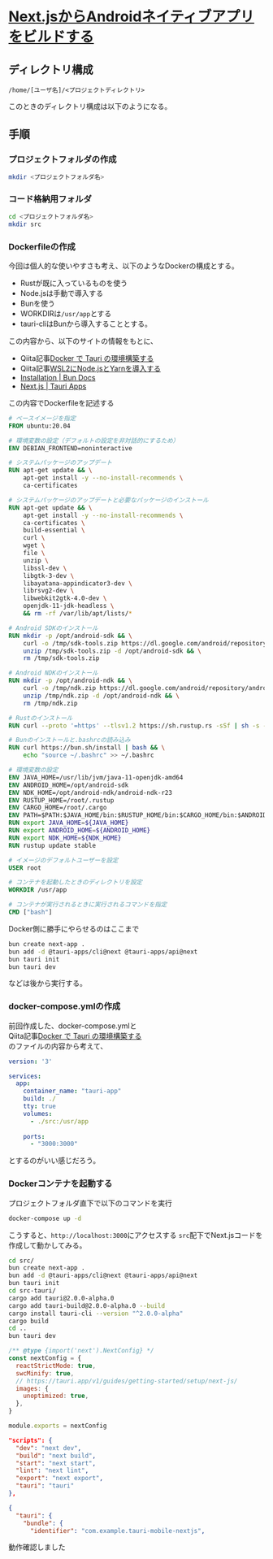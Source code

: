 
# [Next.jsからAndroidネイティブアプリをビルドする](https://hackmd.io/@lucasfernog/BkHI4e18j)

## ディレクトリ構成
```
/home/[ユーザ名]/<プロジェクトディレクトリ>
```

このときのディレクトリ構成は以下のようになる。

<FileTree>
  <FileTree.Folder name="プロジェクトディレクトリ" defaultOpen>
    <FileTree.File name="Dockerfile" />
    <FileTree.File name="docker-compose.yml" />
    <FileTree.Folder name="src">
      <FileTree.File name="Next.jsプロジェクト" />
    </FileTree.Folder>
  </FileTree.Folder>
</FileTree>

## 手順
### プロジェクトフォルダの作成
```bash copy
mkdir <プロジェクトフォルダ名>
```
### コード格納用フォルダ
```bash copy
cd <プロジェクトフォルダ名>
mkdir src
```

### Dockerfileの作成

今回は個人的な使いやすさも考え、以下のようなDockerの構成とする。
- Rustが既に入っているものを使う
- Node.jsは手動で導入する
- Bunを使う
- WORKDIRは`/usr/app`とする
- tauri-cliはBunから導入することとする。

この内容から、以下のサイトの情報をもとに、
- Qiita記事[Docker で Tauri の環境構築する](https://qiita.com/Ritz/items/ecb4bc2d55a0d6967e6e)
- Qiita記事[WSL2にNode.jsとYarnを導入する](https://zenn.dev/ryuu/articles/wsl2-addyarn)
- [Installation | Bun Docs](https://bun.sh/docs/installation)
- [Next.js | Tauri Apps](https://tauri.app/v1/guides/getting-started/setup/next-js)

この内容でDockerfileを記述する
```Dockerfile filename="Dockerfile" copy
# ベースイメージを指定
FROM ubuntu:20.04

# 環境変数の設定（デフォルトの設定を非対話的にするため）
ENV DEBIAN_FRONTEND=noninteractive

# システムパッケージのアップデート
RUN apt-get update && \
    apt-get install -y --no-install-recommends \
    ca-certificates

# システムパッケージのアップデートと必要なパッケージのインストール
RUN apt-get update && \
    apt-get install -y --no-install-recommends \
    ca-certificates \
    build-essential \
    curl \
    wget \
    file \
    unzip \
    libssl-dev \
    libgtk-3-dev \
    libayatana-appindicator3-dev \
    librsvg2-dev \
    libwebkit2gtk-4.0-dev \
    openjdk-11-jdk-headless \
    && rm -rf /var/lib/apt/lists/*

# Android SDKのインストール
RUN mkdir -p /opt/android-sdk && \
    curl -o /tmp/sdk-tools.zip https://dl.google.com/android/repository/commandlinetools-linux-8512546_latest.zip && \
    unzip /tmp/sdk-tools.zip -d /opt/android-sdk && \
    rm /tmp/sdk-tools.zip

# Android NDKのインストール
RUN mkdir -p /opt/android-ndk && \
    curl -o /tmp/ndk.zip https://dl.google.com/android/repository/android-ndk-r26-linux.zip?hl=ja && \
    unzip /tmp/ndk.zip -d /opt/android-ndk && \
    rm /tmp/ndk.zip

# Rustのインストール
RUN curl --proto '=https' --tlsv1.2 https://sh.rustup.rs -sSf | sh -s -- -y

# Bunのインストールと.bashrcの読み込み
RUN curl https://bun.sh/install | bash && \
    echo "source ~/.bashrc" >> ~/.bashrc

# 環境変数の設定
ENV JAVA_HOME=/usr/lib/jvm/java-11-openjdk-amd64
ENV ANDROID_HOME=/opt/android-sdk
ENV NDK_HOME=/opt/android-ndk/android-ndk-r23
ENV RUSTUP_HOME=/root/.rustup
ENV CARGO_HOME=/root/.cargo
ENV PATH=$PATH:$JAVA_HOME/bin:$RUSTUP_HOME/bin:$CARGO_HOME/bin:$ANDROID_HOME/cmdline-tools/latest/bin:$NDK_HOME
RUN export JAVA_HOME=${JAVA_HOME}
RUN export ANDROID_HOME=${ANDROID_HOME}
RUN export NDK_HOME=${NDK_HOME}
RUN rustup update stable

# イメージのデフォルトユーザーを設定
USER root

# コンテナを起動したときのディレクトリを設定
WORKDIR /usr/app

# コンテナが実行されるときに実行されるコマンドを指定
CMD ["bash"]
```

Docker側に勝手にやらせるのはここまで
```bash
bun create next-app .
bun add -d @tauri-apps/cli@next @tauri-apps/api@next
bun tauri init
bun tauri dev
```
などは後から実行する。

### docker-compose.ymlの作成
前回作成した、docker-compose.ymlと<br />
Qiita記事[Docker で Tauri の環境構築する](https://qiita.com/Ritz/items/ecb4bc2d55a0d6967e6e)<br />
のファイルの内容から考えて、

```yaml filename="docker-compose.yml" copy
version: '3'

services:
  app:
    container_name: "tauri-app"
    build: ./
    tty: true
    volumes:
      - ./src:/usr/app
    
    ports:
      - "3000:3000"
```
とするのがいい感じだろう。

### Dockerコンテナを起動する
プロジェクトフォルダ直下で以下のコマンドを実行
```bash copy
docker-compose up -d
```

こうすると、`http://localhost:3000`にアクセスする
`src`配下でNext.jsコードを作成して動かしてみる。

```bash
cd src/
bun create next-app .
bun add -d @tauri-apps/cli@next @tauri-apps/api@next
bun tauri init
cd src-tauri/
cargo add tauri@2.0.0-alpha.0
cargo add tauri-build@2.0.0-alpha.0 --build
cargo install tauri-cli --version "^2.0.0-alpha"
cargo build
cd ..
bun tauri dev
```

```js filename="next.config.js" copy
/** @type {import('next').NextConfig} */
const nextConfig = {
  reactStrictMode: true,
  swcMinify: true,
  // https://tauri.app/v1/guides/getting-started/setup/next-js/
  images: {
    unoptimized: true,
  },
}

module.exports = nextConfig
```

```json filename="package.json" copy
"scripts": {
  "dev": "next dev",
  "build": "next build",
  "start": "next start",
  "lint": "next lint",
  "export": "next export",
  "tauri": "tauri"
},
```

```json filename="src-tauri/tauri.conf.json" copy
{
  "tauri": {
    "bundle": {
      "identifier": "com.example.tauri-mobile-nextjs",
```
<Callout type="info" emoji="️😊">
  動作確認しました
</Callout>
